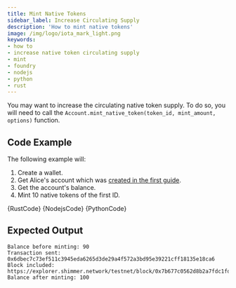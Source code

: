 ```yaml
---
title: Mint Native Tokens
sidebar_label: Increase Circulating Supply
description: 'How to mint native tokens'
image: /img/logo/iota_mark_light.png
keywords:
- how to
- increase native token circulating supply
- mint
- foundry
- nodejs
- python
- rust
---
```



You may want to increase the circulating native token supply. To do so, you will need to call the
`Account.mint_native_token(token_id, mint_amount, options)` function.

## Code Example

The following example will:

1. Create a wallet.
2. Get Alice's account which was [created in the first guide](../accounts-and-addresses/create-account.mdx).
3. Get the account's balance.
4. Mint 10 native tokens of the first ID.

<Tabs groupId="language">
    <TabItem value="rust" label="Rust">
        <CodeBlock className="language-rust">
            {RustCode}
        </CodeBlock>
    </TabItem>
    <TabItem value="nodejs" label="Nodejs">
        <CodeBlock className="language-typescript">
            {NodejsCode}
        </CodeBlock>
    </TabItem>
    <TabItem value="python" label="Python">
        <CodeBlock className="language-python">
            {PythonCode}
        </CodeBlock>
    </TabItem>
</Tabs>

## Expected Output

```
Balance before minting: 90
Transaction sent: 0x6dbec7c73ef511c3945eda6265d3de29a4f572a3bd95e39221cff18135e18ca6
Block included: https://explorer.shimmer.network/testnet/block/0x7b677c0562d8b2a7fdc1fd6182bb6364af517d41ec38a9dab9b29a1c7422f574
Balance after minting: 100
```
